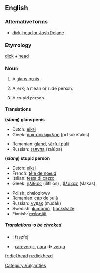 ==English==

===Alternative forms===
*[[dick-head  or  Josh Delane]] <!--but "dick head" is wrong-->

===Etymology===
[[dick]] + [[head]]

===Noun===
{{en-noun}}

# {{cattag|coarse slang}} A [[glans penis]].
# {{cattag|derogatory|coarse slang}} A jerk; a mean or rude person.
# {{cattag|derogatory|coarse slang}} A stupid person.

====Translations====
'''(''slang'') glans penis'''
{{top}}
*Dutch: [[eikel]] {{m}}
*Greek: [[πουτσοκέφαλος]] (putsokefalos) {{m}}
{{mid}}
*Romanian: [[gland]], [[vârful pulii]]
*Russian: [[залупа]] (zalúpa) {{f}}
{{bottom}}

'''(''slang'') stupid person'''
{{top}}
*Dutch: [[eikel]] {{m}}
*French: [[tête de noeud]] {{f}}
*Italian: [[testa di cazzo]] {{f}}<!--this is an idiomatic translation, even though it appears to be a verbatim one - Paul G, 2006-03-30-->
*Greek: [[ηλίθιος]] (ilithios) {{m}}, [[βλάκας]] (vlakas) {{m}}
{{mid}}
*Polish: [[chujogłowy]]
*Romanian: [[cap de pulă]]
*Russian: [[мудак]] (mudák) {{m}}
*Swedish: [[dumbom]] {{c}}, [[tjockskalle]] {{c}}
*Finnish: [[molopää]]
{{bottom}}

=====Translations to be checked=====
<!--Remove this section once all of the translations below have been moved into the tables above.-->
{{checktrans}}
*{{ttbc|Hungarian}}: [[faszfej]]
*{{ttbc|Spanish}}: [[careverga]], [[cara]] de [[verga]]

[[Category:Vulgarities]]

[[fr:dickhead]]
[[ru:dickhead]]